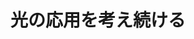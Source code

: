 ﻿---
title: "光の応用を考え続ける"
category: "情報理工学院"
vol: "2"
interviewee: "辻内・本田 "
url: ""
tags: []
pdf: "2-3.pdf"
facephoto: ""
career: ""
preface: "------------"
---
